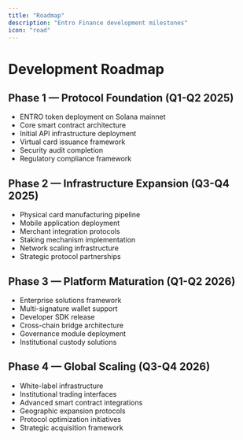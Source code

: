 ```yaml
---
title: "Roadmap"
description: "Entro Finance development milestones"
icon: "road"
---
```


# Development Roadmap

## Phase 1 — Protocol Foundation (Q1-Q2 2025)

- ENTRO token deployment on Solana mainnet
- Core smart contract architecture
- Initial API infrastructure deployment
- Virtual card issuance framework
- Security audit completion
- Regulatory compliance framework

## Phase 2 — Infrastructure Expansion (Q3-Q4 2025)

- Physical card manufacturing pipeline
- Mobile application deployment
- Merchant integration protocols
- Staking mechanism implementation
- Network scaling infrastructure
- Strategic protocol partnerships

## Phase 3 — Platform Maturation (Q1-Q2 2026)

- Enterprise solutions framework
- Multi-signature wallet support
- Developer SDK release
- Cross-chain bridge architecture
- Governance module deployment
- Institutional custody solutions

## Phase 4 — Global Scaling (Q3-Q4 2026)

- White-label infrastructure
- Institutional trading interfaces
- Advanced smart contract integrations
- Geographic expansion protocols
- Protocol optimization initiatives
- Strategic acquisition framework
